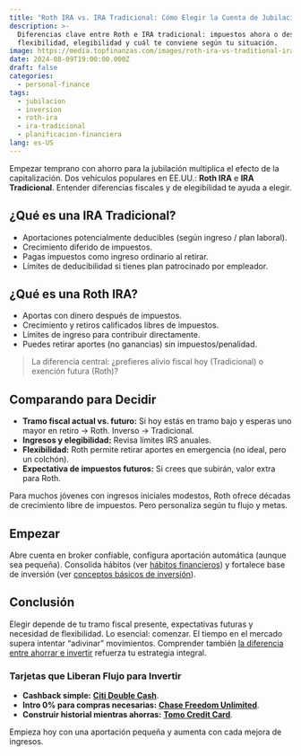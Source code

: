 ```yaml
---
title: "Roth IRA vs. IRA Tradicional: Cómo Elegir la Cuenta de Jubilación Correcta"
description: >-
  Diferencias clave entre Roth e IRA tradicional: impuestos ahora o después,
  flexibilidad, elegibilidad y cuál te conviene según tu situación.
image: https://media.topfinanzas.com/images/roth-ira-vs-traditional-ira-choosing-the-right-retirement-account-for-you-2.webp
date: 2024-08-09T19:00:00.000Z
draft: false
categories:
  - personal-finance
tags:
  - jubilacion
  - inversion
  - roth-ira
  - ira-tradicional
  - planificacion-financiera
lang: es-US
---
```


Empezar temprano con ahorro para la jubilación multiplica el efecto de la capitalización. Dos vehículos populares en EE.UU.: **Roth IRA** e **IRA Tradicional**. Entender diferencias fiscales y de elegibilidad te ayuda a elegir.

## ¿Qué es una IRA Tradicional?

- Aportaciones potencialmente deducibles (según ingreso / plan laboral).
- Crecimiento diferido de impuestos.
- Pagas impuestos como ingreso ordinario al retirar.
- Límites de deducibilidad si tienes plan patrocinado por empleador.

## ¿Qué es una Roth IRA?

- Aportas con dinero después de impuestos.
- Crecimiento y retiros calificados libres de impuestos.
- Límites de ingreso para contribuir directamente.
- Puedes retirar aportes (no ganancias) sin impuestos/penalidad.

> La diferencia central: ¿prefieres alivio fiscal hoy (Tradicional) o exención futura (Roth)?

## Comparando para Decidir

- **Tramo fiscal actual vs. futuro:** Si hoy estás en tramo bajo y esperas uno mayor en retiro → Roth. Inverso → Tradicional.
- **Ingresos y elegibilidad:** Revisa límites IRS anuales.
- **Flexibilidad:** Roth permite retirar aportes en emergencia (no ideal, pero un colchón).
- **Expectativa de impuestos futuros:** Si crees que subirán, valor extra para Roth.

Para muchos jóvenes con ingresos iniciales modestos, Roth ofrece décadas de crecimiento libre de impuestos. Pero personaliza según tu flujo y metas.

## Empezar

Abre cuenta en broker confiable, configura aportación automática (aunque sea pequeña). Consolida hábitos (ver [hábitos financieros](/finanzas-personales/construyendo-buenos-habitos-financieros-la-consistencia-es-clave)) y fortalece base de inversión (ver [conceptos básicos de inversión](/finanzas-personales/los-conceptos-basicos-de-la-inversion-como-empezar-sin-ser-un-experto)).

## Conclusión

Elegir depende de tu tramo fiscal presente, expectativas futuras y necesidad de flexibilidad. Lo esencial: comenzar. El tiempo en el mercado supera intentar “adivinar” movimientos. Comprender también [la diferencia entre ahorrar e invertir](/personal-finance/diferencia-entre-ahorrar-e-invertir-que-deberias-hacer-primero) refuerza tu estrategia integral.

<AdZone id="us_site_4" />

### Tarjetas que Liberan Flujo para Invertir

- **Cashback simple:** [**Citi Double Cash**](/soluciones-financieras/beneficios-de-la-tarjeta-de-credito-citi-double-cash-2-cashback-en-todas-tus-compras).
- **Intro 0% para compras necesarias:** [**Chase Freedom Unlimited**](/soluciones-financieras/beneficios-de-la-tarjeta-de-credito-chase-freedom-unlimited-cashback-ilimitado-y-mas).
- **Construir historial mientras ahorras:** [**Tomo Credit Card**](/soluciones-financieras/beneficios-de-la-tarjeta-de-credito-tomo-construye-credito-gana-recompensas-sin-comisiones).

Empieza hoy con una aportación pequeña y aumenta con cada mejora de ingresos.
